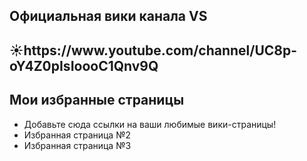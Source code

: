 == Официальная вики канала VS  ==

== ☀https://www.youtube.com/channel/UC8p-oY4Z0pIsIoooC1Qnv9Q ==

==<nowiki/>==

== Мои избранные страницы ==

* Добавьте сюда ссылки на ваши любимые вики-страницы!
* Избранная страница №2
* Избранная страница №3